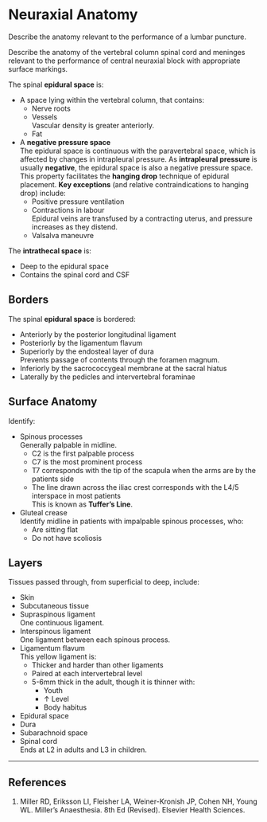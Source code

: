 # Neuraxial Anatomy

:::CICM
Describe the anatomy relevant to the performance of a lumbar puncture.
:::

:::ANZCA
Describe the anatomy of the vertebral column spinal cord and meninges relevant to the performance of central neuraxial block with appropriate surface markings.
:::

The spinal **epidural space** is:

* A space lying within the vertebral column, that contains:
	* Nerve roots
	* Vessels\
	Vascular density is greater anteriorly.
	* Fat
* A **negative pressure space**\
The epidural space is continuous with the paravertebral space, which is affected by changes in intrapleural pressure. As **intrapleural pressure** is usually **negative**, the epidural space is also a negative pressure space. This property facilitates the **hanging drop** technique of epidural placement. **Key exceptions** (and relative contraindications to hanging drop) include:
	* Positive pressure ventilation
	* Contractions in labour\
	Epidural veins are transfused by a contracting uterus, and pressure increases as they distend.
	* Valsalva maneuvre


The **intrathecal space** is:

* Deep to the epidural space\
* Contains the spinal cord and CSF


## Borders

The spinal **epidural space** is bordered:

* Anteriorly by the posterior longitudinal ligament
* Posteriorly by the ligamentum flavum
* Superiorly by the endosteal layer of dura\
Prevents passage of contents through the foramen magnum.
* Inferiorly by the sacrococcygeal membrane at the sacral hiatus
* Laterally by the pedicles and intervertebral foraminae


## Surface Anatomy

Identify:

* Spinous processes\
Generally palpable in midline.
	* C2 is the first palpable process
	* C7 is the most prominent process
	* T7 corresponds with the tip of the scapula when the arms are by the patients side
	* The line drawn across the iliac crest corresponds with the L4/5 interspace in most patients\
	This is known as **Tuffer's Line**.
* Gluteal crease\
Identify midline in patients with impalpable spinous processes, who:
	* Are sitting flat
	* Do not have scoliosis


## Layers

Tissues passed through, from superficial to deep, include:

* Skin
* Subcutaneous tissue
* Supraspinous ligament\
One continuous ligament.
* Interspinous ligament\
One ligament between each spinous process.
* Ligamentum flavum\
This yellow ligament is:
	* Thicker and harder than other ligaments
	* Paired at each intervertebral level
	* 5-6mm thick in the adult, though it is thinner with:
		* Youth
		* ↑ Level
		* Body habitus
* Epidural space
* Dura
* Subarachnoid space
* Spinal cord\
Ends at L2 in adults and L3 in children.

---

## References

1. Miller RD, Eriksson LI, Fleisher LA, Weiner-Kronish JP, Cohen NH, Young WL. Miller's Anaesthesia. 8th Ed (Revised). Elsevier Health Sciences.